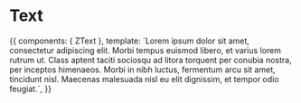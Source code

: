 
<Meta title="Atoms|Text" component={ZText} />

# Text

<Props of={ZText} />

<Preview>
  <Story name="Common">
    {{
        components: { ZText },
        template: `<ZText>Lorem ipsum dolor sit amet, consectetur adipiscing elit. Morbi tempus euismod libero, et varius lorem rutrum ut. Class aptent taciti sociosqu ad litora torquent per conubia nostra, per inceptos himenaeos. Morbi in nibh luctus, fermentum arcu sit amet, tincidunt nisl. Maecenas malesuada nisl eu elit dignissim, et tempor odio feugiat.</ZText>`,
    }}
  </Story>
</Preview>
